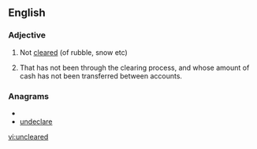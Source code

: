 ==English==

===Adjective===
{{en-adj|-}}

# Not [[cleared]] (of rubble, snow etc)
# {{context|of a cheque}} That has not been through the clearing process, and whose amount of cash has not been transferred between accounts.

===Anagrams===
* {{alphagram|acdeelnru}}
* [[undeclare#English|undeclare]]

[[vi:uncleared]]